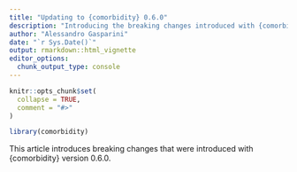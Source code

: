 ```yaml
---
title: "Updating to {comorbidity} 0.6.0"
description: "Introducing the breaking changes introduced with {comorbidity} version 0.6.0"
author: "Alessandro Gasparini"
date: "`r Sys.Date()`"
output: rmarkdown::html_vignette
editor_options: 
  chunk_output_type: console
---
```


```r
knitr::opts_chunk$set(
  collapse = TRUE,
  comment = "#>"
)
```

```r
library(comorbidity)
```

This article introduces breaking changes that were introduced with {comorbidity} version 0.6.0.

